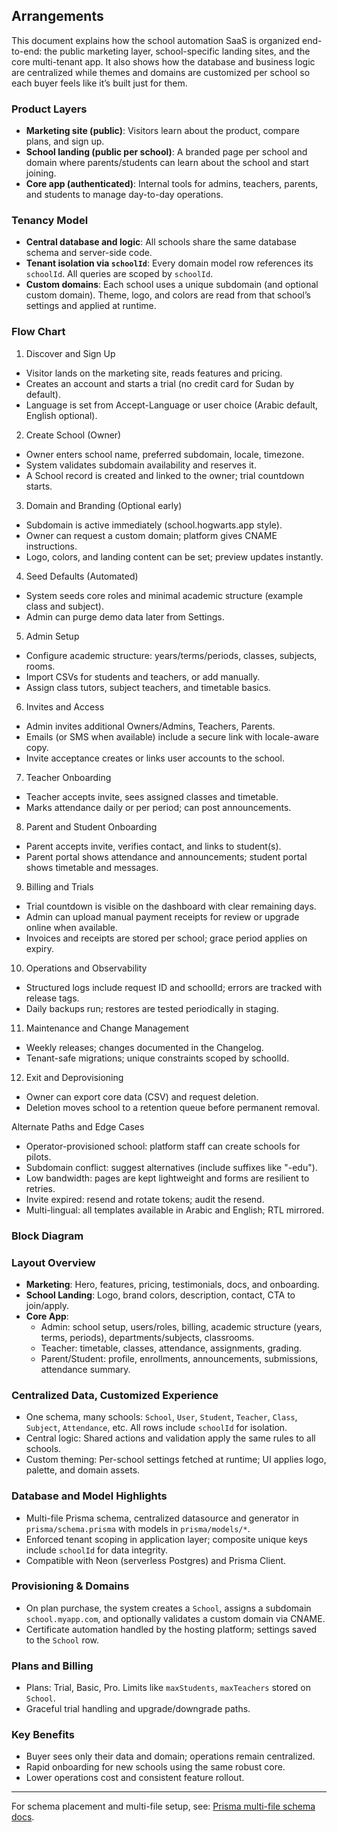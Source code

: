 ## Arrangements

This document explains how the school automation SaaS is organized end-to-end: the public marketing layer, school-specific landing sites, and the core multi-tenant app. It also shows how the database and business logic are centralized while themes and domains are customized per school so each buyer feels like it’s built just for them.

### Product Layers

- **Marketing site (public)**: Visitors learn about the product, compare plans, and sign up.
- **School landing (public per school)**: A branded page per school and domain where parents/students can learn about the school and start joining.
- **Core app (authenticated)**: Internal tools for admins, teachers, parents, and students to manage day-to-day operations.

### Tenancy Model

- **Central database and logic**: All schools share the same database schema and server-side code.
- **Tenant isolation via `schoolId`**: Every domain model row references its `schoolId`. All queries are scoped by `schoolId`.
- **Custom domains**: Each school uses a unique subdomain (and optional custom domain). Theme, logo, and colors are read from that school’s settings and applied at runtime.

### Flow Chart

1) Discover and Sign Up

- Visitor lands on the marketing site, reads features and pricing.
- Creates an account and starts a trial (no credit card for Sudan by default).
- Language is set from Accept-Language or user choice (Arabic default, English optional).

2) Create School (Owner)

- Owner enters school name, preferred subdomain, locale, timezone.
- System validates subdomain availability and reserves it.
- A School record is created and linked to the owner; trial countdown starts.

3) Domain and Branding (Optional early)

- Subdomain is active immediately (school.hogwarts.app style).
- Owner can request a custom domain; platform gives CNAME instructions.
- Logo, colors, and landing content can be set; preview updates instantly.

4) Seed Defaults (Automated)

- System seeds core roles and minimal academic structure (example class and subject).
- Admin can purge demo data later from Settings.

5) Admin Setup

- Configure academic structure: years/terms/periods, classes, subjects, rooms.
- Import CSVs for students and teachers, or add manually.
- Assign class tutors, subject teachers, and timetable basics.

6) Invites and Access

- Admin invites additional Owners/Admins, Teachers, Parents.
- Emails (or SMS when available) include a secure link with locale-aware copy.
- Invite acceptance creates or links user accounts to the school.

7) Teacher Onboarding

- Teacher accepts invite, sees assigned classes and timetable.
- Marks attendance daily or per period; can post announcements.

8) Parent and Student Onboarding

- Parent accepts invite, verifies contact, and links to student(s).
- Parent portal shows attendance and announcements; student portal shows timetable and messages.

9) Billing and Trials

- Trial countdown is visible on the dashboard with clear remaining days.
- Admin can upload manual payment receipts for review or upgrade online when available.
- Invoices and receipts are stored per school; grace period applies on expiry.

10) Operations and Observability

- Structured logs include request ID and schoolId; errors are tracked with release tags.
- Daily backups run; restores are tested periodically in staging.

11) Maintenance and Change Management

- Weekly releases; changes documented in the Changelog.
- Tenant-safe migrations; unique constraints scoped by schoolId.

12) Exit and Deprovisioning

- Owner can export core data (CSV) and request deletion.
- Deletion moves school to a retention queue before permanent removal.

Alternate Paths and Edge Cases

- Operator-provisioned school: platform staff can create schools for pilots.
- Subdomain conflict: suggest alternatives (include suffixes like "-edu").
- Low bandwidth: pages are kept lightweight and forms are resilient to retries.
- Invite expired: resend and rotate tokens; audit the resend.
- Multi-lingual: all templates available in Arabic and English; RTL mirrored.

### Block Diagram


<DefaultStackedBlocks />

<LowLevelBlockDiagram />

### Layout Overview

- **Marketing**: Hero, features, pricing, testimonials, docs, and onboarding.
- **School Landing**: Logo, brand colors, description, contact, CTA to join/apply.
- **Core App**:
  - Admin: school setup, users/roles, billing, academic structure (years, terms, periods), departments/subjects, classrooms.
  - Teacher: timetable, classes, attendance, assignments, grading.
  - Parent/Student: profile, enrollments, announcements, submissions, attendance summary.

### Centralized Data, Customized Experience

- One schema, many schools: `School`, `User`, `Student`, `Teacher`, `Class`, `Subject`, `Attendance`, etc. All rows include `schoolId` for isolation.
- Central logic: Shared actions and validation apply the same rules to all schools.
- Custom theming: Per-school settings fetched at runtime; UI applies logo, palette, and domain assets.

### Database and Model Highlights

- Multi-file Prisma schema, centralized datasource and generator in `prisma/schema.prisma` with models in `prisma/models/*`.
- Enforced tenant scoping in application layer; composite unique keys include `schoolId` for data integrity.
- Compatible with Neon (serverless Postgres) and Prisma Client.

### Provisioning & Domains

- On plan purchase, the system creates a `School`, assigns a subdomain `school.myapp.com`, and optionally validates a custom domain via CNAME.
- Certificate automation handled by the hosting platform; settings saved to the `School` row.

### Plans and Billing

- Plans: Trial, Basic, Pro. Limits like `maxStudents`, `maxTeachers` stored on `School`.
- Graceful trial handling and upgrade/downgrade paths.

### Key Benefits

- Buyer sees only their data and domain; operations remain centralized.
- Rapid onboarding for new schools using the same robust core.
- Lower operations cost and consistent feature rollout.

---

For schema placement and multi-file setup, see: [Prisma multi-file schema docs](https://www.prisma.io/docs/orm/prisma-schema/overview/location#multi-file-prisma-schema).


